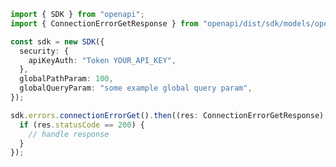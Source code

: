 ```typescript showLineNumbers copy filename="Connection Error Get usage example"
import { SDK } from "openapi";
import { ConnectionErrorGetResponse } from "openapi/dist/sdk/models/operations";

const sdk = new SDK({
  security: {
    apiKeyAuth: "Token YOUR_API_KEY",
  },
  globalPathParam: 100,
  globalQueryParam: "some example global query param",
});

sdk.errors.connectionErrorGet().then((res: ConnectionErrorGetResponse) => {
  if (res.statusCode == 200) {
    // handle response
  }
});
```
